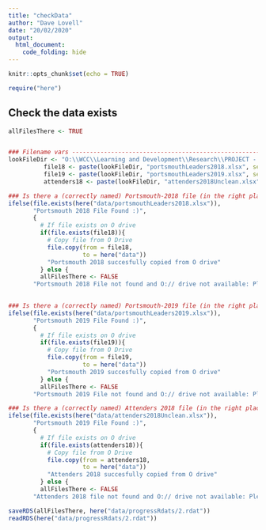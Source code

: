 ```yaml
---
title: "checkData"
author: "Dave Lovell"
date: "20/02/2020"
output:
  html_document:
    code_folding: hide
---
```


```r
knitr::opts_chunk$set(echo = TRUE)
```

```r
require("here")
```

## Check the data exists

```r
allFilesThere <- TRUE


### Filename vars -----------------------------------------------------------------------------
lookFileDir <- "O:\\WCC\\Learning and Development\\Research\\PROJECT - Portsmouth 2019 onwards\\Data\\unclean"
          file18 <- paste(lookFileDir, "portsmouthLeaders2018.xlsx", sep = "\\")
          file19 <- paste(lookFileDir, "portsmouthLeaders2019.xlsx", sep = "\\")
          attenders18 <- paste(lookFileDir, "attenders2018Unclean.xlsx", sep = "\\")

### Is there a (correctly named) Portsmouth-2018 file (in the right place) --------------------
ifelse(file.exists(here("data/portsmouthLeaders2018.xlsx")),
       "Portsmouth 2018 File Found :)",
       {
         # If file exists on O drive
         if(file.exists(file18)){
           # Copy file from O Drive
           file.copy(from = file18,
                     to = here("data"))
           "Portsmouth 2018 succesfully copied from O drive"
         } else {
         allFilesThere <- FALSE
       "Portsmouth 2018 File not found and O:// drive not available: Please place 'portsmouthLeaders2018.xlsx' in the 'data' directory and knit this document again"}})
          

### Is there a (correctly named) Portsmouth-2019 file (in the right place) --------------------
ifelse(file.exists(here("data/portsmouthLeaders2019.xlsx")),
       "Portsmouth 2019 File Found :)",
       {
         # If file exists on O drive
         if(file.exists(file19)){
           # Copy file from O Drive
           file.copy(from = file19,
                     to = here("data"))
           "Portsmouth 2019 succesfully copied from O drive"
         } else {
         allFilesThere <- FALSE
       "Portsmouth 2019 File not found and O:// drive not available: Please place 'portsmouthLeaders2019.xlsx' in the 'data' directory and knit this document again"}})

### Is there a (correctly named) Attenders 2018 file (in the right place) --------------------
ifelse(file.exists(here("data/attenders2018Unclean.xlsx")),
       "Portsmouth 2019 File Found :)",
       {
         # If file exists on O drive
         if(file.exists(attenders18)){
           # Copy file from O Drive
           file.copy(from = attenders18,
                     to = here("data"))
           "Attenders 2018 succesfully copied from O drive"
         } else {
         allFilesThere <- FALSE
       "Attenders 2018 file not found and O:// drive not available: Please place 'attenders2018Unclean.xlsx' in the 'data' directory and knit this document again"}})
```

```r
saveRDS(allFilesThere, here("data/progressRdats/2.rdat"))
readRDS(here("data/progressRdats/2.rdat"))
```


